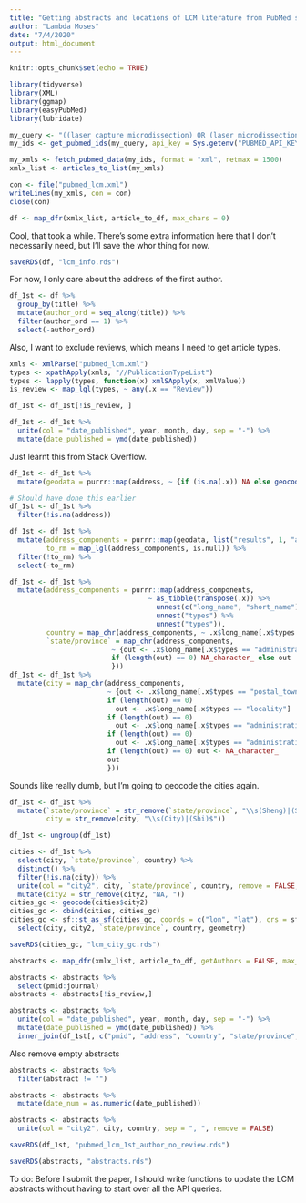 ```yaml
---
title: "Getting abstracts and locations of LCM literature from PubMed search"
author: "Lambda Moses"
date: "7/4/2020"
output: html_document
---
```


```r
knitr::opts_chunk$set(echo = TRUE)
```

```r
library(tidyverse)
library(XML)
library(ggmap)
library(easyPubMed)
library(lubridate)
```

```r
my_query <- "((laser capture microdissection) OR (laser microdissection)) AND ((microarray) OR (transcriptome) OR (RNA-seq))"
my_ids <- get_pubmed_ids(my_query, api_key = Sys.getenv("PUBMED_API_KEY"))
```

```r
my_xmls <- fetch_pubmed_data(my_ids, format = "xml", retmax = 1500)
xmlx_list <- articles_to_list(my_xmls)
```

```r
con <- file("pubmed_lcm.xml")
writeLines(my_xmls, con = con)
close(con)
```

```r
df <- map_dfr(xmlx_list, article_to_df, max_chars = 0)
```

Cool, that took a while. There's some extra information here that I don't necessarily need, but I'll save the whor thing for now.

```r
saveRDS(df, "lcm_info.rds")
```

For now, I only care about the address of the first author.
```r
df_1st <- df %>% 
  group_by(title) %>% 
  mutate(author_ord = seq_along(title)) %>% 
  filter(author_ord == 1) %>% 
  select(-author_ord)
```

Also, I want to exclude reviews, which means I need to get article types.
```r
xmls <- xmlParse("pubmed_lcm.xml")
types <- xpathApply(xmls, "//PublicationTypeList")
types <- lapply(types, function(x) xmlSApply(x, xmlValue))
is_review <- map_lgl(types, ~ any(.x == "Review"))
```

```r
df_1st <- df_1st[!is_review, ]
```

```r
df_1st <- df_1st %>% 
  unite(col = "date_published", year, month, day, sep = "-") %>% 
  mutate(date_published = ymd(date_published))
```

Just learnt this from Stack Overflow.
```r
df_1st <- df_1st %>% 
  mutate(geodata = purrr::map(address, ~ {if (is.na(.x)) NA else geocode(.x, output = "all")}))
```

```r
# Should have done this earlier
df_1st <- df_1st %>% 
  filter(!is.na(address))
```

```r
df_1st <- df_1st %>% 
  mutate(address_components = purrr::map(geodata, list("results", 1, "address_components")),
         to_rm = map_lgl(address_components, is.null)) %>% 
  filter(!to_rm) %>% 
  select(-to_rm)
```

```r
df_1st <- df_1st %>% 
  mutate(address_components = purrr::map(address_components, 
                                  ~ as_tibble(transpose(.x)) %>% 
                                    unnest(c("long_name", "short_name")) %>% 
                                    unnest("types") %>% 
                                    unnest("types")),
         country = map_chr(address_components, ~ .x$long_name[.x$types == "country"]),
         `state/province` = map_chr(address_components, 
                         ~ {out <- .x$long_name[.x$types == "administrative_area_level_1"]
                         if (length(out) == 0) NA_character_ else out
                         }))
df_1st <- df_1st %>% 
  mutate(city = map_chr(address_components, 
                        ~ {out <- .x$long_name[.x$types == "postal_town"]
                        if (length(out) == 0)
                          out <- .x$long_name[.x$types == "locality"]
                        if (length(out) == 0) 
                          out <- .x$long_name[.x$types == "administrative_area_level_2"]
                        if (length(out) == 0)
                          out <- .x$long_name[.x$types == "administrative_area_level_1"]
                        if (length(out) == 0) out <- NA_character_
                        out
                        }))
```

Sounds like really dumb, but I'm going to geocode the cities again. 

```r
df_1st <- df_1st %>% 
  mutate(`state/province` = str_remove(`state/province`, "\\s(Sheng)|(Shi)$"),
         city = str_remove(city, "\\s(City)|(Shi)$"))
```

```r
df_1st <- ungroup(df_1st)
```

```r
cities <- df_1st %>%
  select(city, `state/province`, country) %>%
  distinct() %>%
  filter(!is.na(city)) %>%
  unite(col = "city2", city, `state/province`, country, remove = FALSE, sep = ", ") %>%
  mutate(city2 = str_remove(city2, "NA, "))
cities_gc <- geocode(cities$city2)
cities_gc <- cbind(cities, cities_gc)
cities_gc <- sf::st_as_sf(cities_gc, coords = c("lon", "lat"), crs = sf::st_crs(4326)) %>%
  select(city, city2, `state/province`, country, geometry)
```

```r
saveRDS(cities_gc, "lcm_city_gc.rds")
```

```r
abstracts <- map_dfr(xmlx_list, article_to_df, getAuthors = FALSE, max_chars = 1e6)
```

```r
abstracts <- abstracts %>% 
  select(pmid:journal)
abstracts <- abstracts[!is_review,]
```

```r
abstracts <- abstracts %>% 
  unite(col = "date_published", year, month, day, sep = "-") %>% 
  mutate(date_published = ymd(date_published)) %>% 
  inner_join(df_1st[, c("pmid", "address", "country", "state/province", "city")])
```

Also remove empty abstracts
```r
abstracts <- abstracts %>% 
  filter(abstract != "")
```

```r
abstracts <- abstracts %>% 
  mutate(date_num = as.numeric(date_published))
```

```r
abstracts <- abstracts %>% 
  unite(col = "city2", city, country, sep = ", ", remove = FALSE) 
```

```r
saveRDS(df_1st, "pubmed_lcm_1st_author_no_review.rds")
```

```r
saveRDS(abstracts, "abstracts.rds")
```

To do: Before I submit the paper, I should write functions to update the LCM abstracts without having to start over all the API queries.

